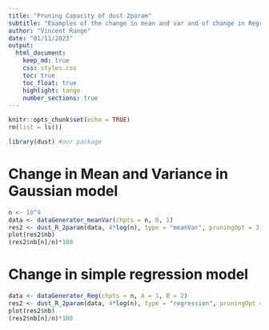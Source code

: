 ```yaml
---
title: "Pruning Capacity of dust 2param"
subtitle: "Examples of the change in mean and var and of change in Regression"
author: "Vincent Runge"
date: "01/11/2023"
output:
  html_document:
    keep_md: true
    css: styles.css
    toc: true
    toc_float: true
    highlight: tango
    number_sections: true
---
```



```r
knitr::opts_chunk$set(echo = TRUE)
rm(list = ls())
```

```r
library(dust) #our package
```

# Change in Mean and Variance in Gaussian model


```r
n <- 10^4
data <- dataGenerator_meanVar(chpts = n, 0, 1)
res2 <- dust_R_2param(data, 4*log(n), type = "meanVar", pruningOpt = 3)
plot(res2$nb)
(res2$nb[n]/n)*100
```


# Change in simple regression model

```r
data <- dataGenerator_Reg(chpts = n, A = 1, B = 2)
res2 <- dust_R_2param(data, 4*log(n), type = "regression", pruningOpt = 3)
plot(res2$nb)
(res2$nb[n]/n)*100
```


